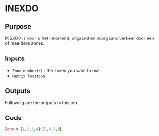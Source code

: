 # INEXDO



::: {.nav-pills}
::: {.panel-tabset}

## Purpose

INEXDO is voor al het inkomend, uitgaand en doorgaand verkeer door een of meerdere zones.



## Inputs

 - `Zone number(s)` : the zones you want to use
 - `Matrix location`


## Outputs

Following are the outputs to this job.

## Code

```ruby
Zone = [1,2,3,4]+[5,6,7,8]


```





:::
:::
